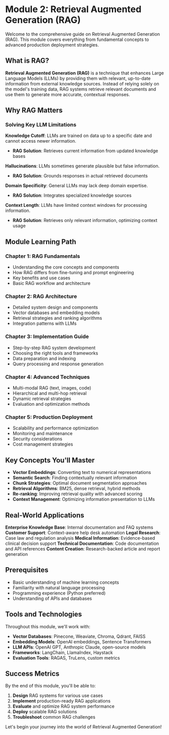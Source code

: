 # Module 2: Retrieval Augmented Generation (RAG)

Welcome to the comprehensive guide on Retrieval Augmented Generation (RAG). This module covers everything from fundamental concepts to advanced production deployment strategies.

## What is RAG?

**Retrieval Augmented Generation (RAG)** is a technique that enhances Large Language Models (LLMs) by providing them with relevant, up-to-date information from external knowledge sources. Instead of relying solely on the model's training data, RAG systems retrieve relevant documents and use them to generate more accurate, contextual responses.

## Why RAG Matters

### Solving Key LLM Limitations

**Knowledge Cutoff**: LLMs are trained on data up to a specific date and cannot access newer information.

- **RAG Solution**: Retrieves current information from updated knowledge bases

**Hallucinations**: LLMs sometimes generate plausible but false information.

- **RAG Solution**: Grounds responses in actual retrieved documents

**Domain Specificity**: General LLMs may lack deep domain expertise.

- **RAG Solution**: Integrates specialized knowledge sources

**Context Length**: LLMs have limited context windows for processing information.

- **RAG Solution**: Retrieves only relevant information, optimizing context usage

## Module Learning Path

### Chapter 1: RAG Fundamentals

- Understanding the core concepts and components
- How RAG differs from fine-tuning and prompt engineering
- Key benefits and use cases
- Basic RAG workflow and architecture

### Chapter 2: RAG Architecture

- Detailed system design and components
- Vector databases and embedding models
- Retrieval strategies and ranking algorithms
- Integration patterns with LLMs

### Chapter 3: Implementation Guide

- Step-by-step RAG system development
- Choosing the right tools and frameworks
- Data preparation and indexing
- Query processing and response generation

### Chapter 4: Advanced Techniques

- Multi-modal RAG (text, images, code)
- Hierarchical and multi-hop retrieval
- Dynamic retrieval strategies
- Evaluation and optimization methods

### Chapter 5: Production Deployment

- Scalability and performance optimization
- Monitoring and maintenance
- Security considerations
- Cost management strategies

## Key Concepts You'll Master

- **Vector Embeddings**: Converting text to numerical representations
- **Semantic Search**: Finding contextually relevant information
- **Chunk Strategies**: Optimal document segmentation approaches
- **Retrieval Algorithms**: BM25, dense retrieval, hybrid methods
- **Re-ranking**: Improving retrieval quality with advanced scoring
- **Context Management**: Optimizing information presentation to LLMs

## Real-World Applications

**Enterprise Knowledge Base**: Internal documentation and FAQ systems
**Customer Support**: Context-aware help desk automation
**Legal Research**: Case law and regulation analysis
**Medical Information**: Evidence-based clinical decision support
**Technical Documentation**: Code documentation and API references
**Content Creation**: Research-backed article and report generation

## Prerequisites

- Basic understanding of machine learning concepts
- Familiarity with natural language processing
- Programming experience (Python preferred)
- Understanding of APIs and databases

## Tools and Technologies

Throughout this module, we'll work with:

- **Vector Databases**: Pinecone, Weaviate, Chroma, Qdrant, FAISS
- **Embedding Models**: OpenAI embeddings, Sentence Transformers
- **LLM APIs**: OpenAI GPT, Anthropic Claude, open-source models
- **Frameworks**: LangChain, LlamaIndex, Haystack
- **Evaluation Tools**: RAGAS, TruLens, custom metrics

## Success Metrics

By the end of this module, you'll be able to:

1. **Design** RAG systems for various use cases
2. **Implement** production-ready RAG applications
3. **Evaluate** and optimize RAG system performance
4. **Deploy** scalable RAG solutions
5. **Troubleshoot** common RAG challenges

Let's begin your journey into the world of Retrieval Augmented Generation!
